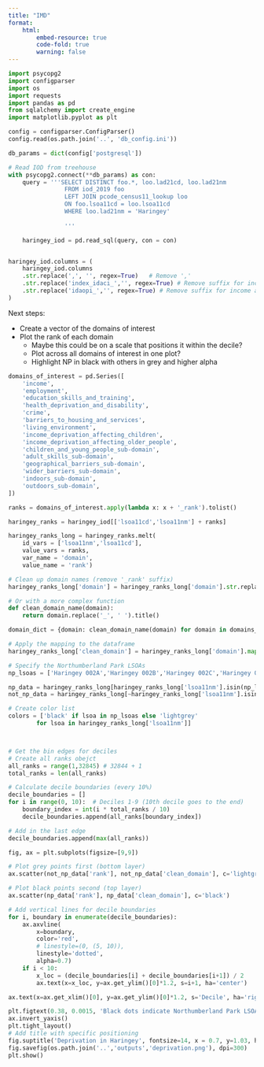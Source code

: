 ```yaml
---
title: "IMD"
format: 
    html:
        embed-resource: true
        code-fold: true
        warning: false
---
```


```python
import psycopg2
import configparser
import os
import requests
import pandas as pd
from sqlalchemy import create_engine
import matplotlib.pyplot as plt

config = configparser.ConfigParser()
config.read(os.path.join('..', 'db_config.ini'))

db_params = dict(config['postgresql'])

```

```python
# Read IOD from treehouse
with psycopg2.connect(**db_params) as con:
    query = '''SELECT DISTINCT foo.*, loo.lad21cd, loo.lad21nm
                FROM iod_2019 foo
                LEFT JOIN pcode_census11_lookup loo
                ON foo.lsoa11cd = loo.lsoa11cd
                WHERE loo.lad21nm = 'Haringey'
              
                '''

    haringey_iod = pd.read_sql(query, con = con)


haringey_iod.columns = (
    haringey_iod.columns
    .str.replace(',', '', regex=True)   # Remove ','
    .str.replace('index_idaci_','', regex=True) # Remove suffix for income affecting children
    .str.replace('idaopi_','', regex=True) # Remove suffix for income affecting older people
)

```

Next steps:

- Create a vector of the domains of interest
- Plot the rank of each domain 
    - Maybe this could be on a scale that positions it within the decile?
    - Plot across all domains of interest in one plot?
    - Highlight NP in black with others in grey and higher alpha


```python
domains_of_interest = pd.Series([
    'income',
    'employment',
    'education_skills_and_training',
    'health_deprivation_and_disability',
    'crime',
    'barriers_to_housing_and_services',
    'living_environment',
    'income_deprivation_affecting_children',
    'income_deprivation_affecting_older_people',
    'children_and_young_people_sub-domain',
    'adult_skills_sub-domain',
    'geographical_barriers_sub-domain',
    'wider_barriers_sub-domain',
    'indoors_sub-domain',
    'outdoors_sub-domain',
])

ranks = domains_of_interest.apply(lambda x: x + '_rank').tolist()

haringey_ranks = haringey_iod[['lsoa11cd','lsoa11nm'] + ranks]

haringey_ranks_long = haringey_ranks.melt(
    id_vars = ['lsoa11nm','lsoa11cd'],
    value_vars = ranks,
    var_name = 'domain',
    value_name = 'rank')

# Clean up domain names (remove '_rank' suffix)
haringey_ranks_long['domain'] = haringey_ranks_long['domain'].str.replace('_rank', '')
```


```python
# Or with a more complex function
def clean_domain_name(domain):
    return domain.replace('_', ' ').title()

domain_dict = {domain: clean_domain_name(domain) for domain in domains_of_interest}

# Apply the mapping to the dataframe
haringey_ranks_long['clean_domain'] = haringey_ranks_long['domain'].map(domain_dict)

# Specify the Northumberland Park LSOAs
np_lsoas = ['Haringey 002A','Haringey 002B','Haringey 002C','Haringey 002D']

np_data = haringey_ranks_long[haringey_ranks_long['lsoa11nm'].isin(np_lsoas)]
not_np_data = haringey_ranks_long[~haringey_ranks_long['lsoa11nm'].isin(np_lsoas)]

# Create color list
colors = ['black' if lsoa in np_lsoas else 'lightgrey' 
        for lsoa in haringey_ranks_long['lsoa11nm']]



# Get the bin edges for deciles
# Create all ranks obejct
all_ranks = range(1,32845) # 32844 + 1
total_ranks = len(all_ranks)

# Calculate decile boundaries (every 10%)
decile_boundaries = []
for i in range(0, 10):  # Deciles 1-9 (10th decile goes to the end)
    boundary_index = int(i * total_ranks / 10)
    decile_boundaries.append(all_ranks[boundary_index])

# Add in the last edge
decile_boundaries.append(max(all_ranks))

fig, ax = plt.subplots(figsize=[9,9])

# Plot grey points first (bottom layer)
ax.scatter(not_np_data['rank'], not_np_data['clean_domain'], c='lightgrey')

# Plot black points second (top layer)
ax.scatter(np_data['rank'], np_data['clean_domain'], c='black')

# Add vertical lines for decile boundaries
for i, boundary in enumerate(decile_boundaries):
    ax.axvline(
        x=boundary, 
        color='red', 
        # linestyle=(0, (5, 10)), 
        linestyle='dotted', 
        alpha=0.7)
    if i < 10:
        x_loc = (decile_boundaries[i] + decile_boundaries[i+1]) / 2
        ax.text(x=x_loc, y=ax.get_ylim()[0]*1.2, s=i+1, ha='center')

ax.text(x=ax.get_xlim()[0], y=ax.get_ylim()[0]*1.2, s='Decile', ha='right')

plt.figtext(0.38, 0.0015, 'Black dots indicate Northumberland Park LSOAs', wrap=False, horizontalalignment='right', fontsize=10)
ax.invert_yaxis()
plt.tight_layout()
# Add title with specific positioning
fig.suptitle('Deprivation in Haringey', fontsize=14, x = 0.7, y=1.03, ha='center')  # y controls vertical position
fig.savefig(os.path.join('..','outputs','deprivation.png'), dpi=300)
plt.show()


```